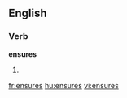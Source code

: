 
==English==

===Verb===
'''ensures'''

# {{third-person singular of|[[ensure]]}}

[[fr:ensures]]
[[hu:ensures]]
[[vi:ensures]]